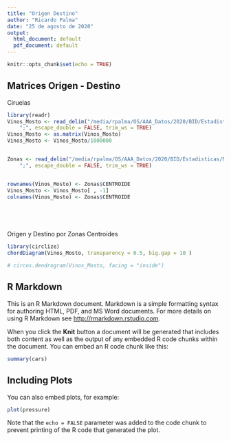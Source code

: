 ```yaml
---
title: "Origen Destino"
author: "Ricardo Palma"
date: "25 de agosto de 2020"
output:
  html_document: default
  pdf_document: default
---
```


```r
knitr::opts_chunk$set(echo = TRUE)
```


## Matrices Origen - Destino

Ciruelas 

```r
library(readr)
Vinos_Mosto <- read_delim("/media/rpalma/OS/AAA_Datos/2020/BID/Estadisticas/Matriz Origen Destino/CSV/Ciruela.csv", 
    ";", escape_double = FALSE, trim_ws = TRUE)
Vinos_Mosto <- as.matrix(Vinos_Mosto)
Vinos_Mosto <- Vinos_Mosto/1000000


Zonas <- read_delim("/media/rpalma/OS/AAA_Datos/2020/BID/Estadisticas/Matriz Origen Destino/CSV/Zonas.csv", 
    ";", escape_double = FALSE, trim_ws = TRUE)


rownames(Vinos_Mosto) <- Zonas$CENTROIDE
Vinos_Mosto <- Vinos_Mosto[ , -1]
colnames(Vinos_Mosto) <- Zonas$CENTROIDE






```


Origen y Destino por Zonas Centroides

```r
library(circlize)
chordDiagram(Vinos_Mosto, transparency = 0.5, big.gap = 10 )


```



```r
# circos.dendrogram(Vinos_Mosto, facing = "inside")
```


## R Markdown

This is an R Markdown document. Markdown is a simple formatting syntax for authoring HTML, PDF, and MS Word documents. For more details on using R Markdown see <http://rmarkdown.rstudio.com>.

When you click the **Knit** button a document will be generated that includes both content as well as the output of any embedded R code chunks within the document. You can embed an R code chunk like this:

```r
summary(cars)
```

## Including Plots

You can also embed plots, for example:

```r
plot(pressure)
```

Note that the `echo = FALSE` parameter was added to the code chunk to prevent printing of the R code that generated the plot.
